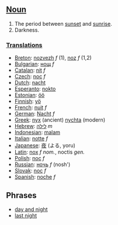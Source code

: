 ==[[Noun]]==

#The period between [[sunset]] and [[sunrise]].
#Darkness.

===[[Translation]]s===
*[[Breton]]: [[nozvezh]] ''f'' (1), [[noz]] ''f'' (1,2)
*[[Bulgarian]]: [[нощ]] ''f''
*[[Catalan]]: [[nit]] ''f''
*[[Czech]]: [[noc]] ''f''
*[[Dutch]]: [[nacht]]
*[[Esperanto]]: [[nokto]]
*[[Estonian]]: [[öö]]
*[[Finnish]]: [[yö]]
*[[French]]: [[nuit]] ''f''
*[[German]]: [[Nacht]] ''f''
*[[Greek]]: [[nyx]] (ancient) [[nychta]] (modern)
*[[Hebrew]]: [[לילה]] ''m''
*[[Indonesian]]: [[malam]]
*[[Italian]]: [[notte]] ''f''
*[[Japanese]]: [[夜]] (よる, yoru)
*[[Latin]]: [[nox]] ''f nom.'', noctis ''gen.''
*[[Polish]]: [[noc]] ''f''
*[[Russian]]: [[ночь]] ''f'' (nosh')
*[[Slovak]]: [[noc]] ''f''
*[[Spanish]]: [[noche]] ''f''

== Phrases ==

*[[day and night]]
*[[last night]]